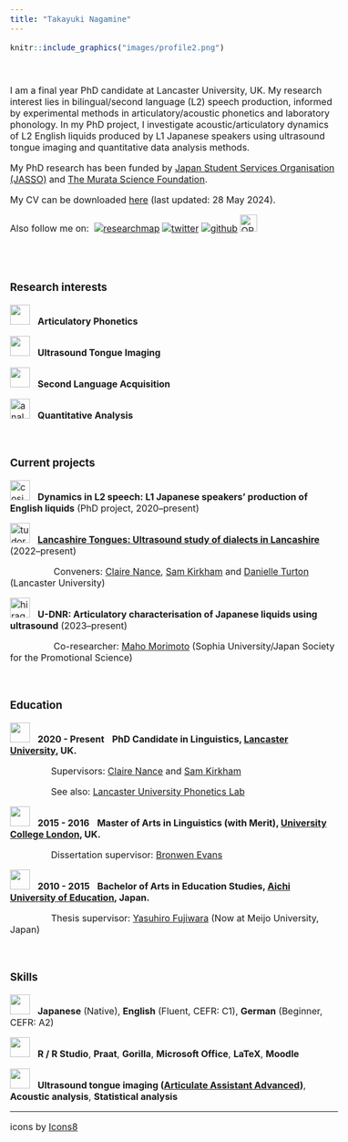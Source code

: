 ```yaml
---
title: "Takayuki Nagamine"
---
```



<style type="text/css">

body, td {
   font-size: 16px;
}
<!-- code.r{ -->
<!--   font-size: 12px; -->
<!-- } -->
<!-- pre { -->
<!--   font-size: 12px -->
<!-- } -->
</style>



```r
knitr::include_graphics("images/profile2.png")
```


<br>
<br>
I am a final year PhD candidate at Lancaster University, UK. My research interest lies in bilingual/second language (L2) speech production, informed by experimental methods in articulatory/acoustic phonetics and laboratory phonology. In my PhD project, I investigate acoustic/articulatory dynamics of L2 English liquids produced by L1 Japanese speakers using ultrasound tongue imaging and quantitative data analysis methods. 


My PhD research has been funded by [Japan Student Services Organisation (JASSO)](https://www.jasso.go.jp/ryugaku/scholarship_a/daigakuin/index.html) and [The Murata Science Foundation](https://corporate.murata.com/ja-jp/group/zaidan).


My CV can be downloaded [here](https://github.com/TakayukiNagamine/takayukinagamine.github.io/raw/main/papers/Takayuki_Nagamine_CV.pdf) (last updated: 28 May 2024).

Also follow me on:&nbsp;&nbsp;<a href='https://researchmap.jp/takayukinagamine' target='_blank'><img title='researchmap' alt='researchmap' src='https://researchmap.jp/outline/img/researchmap130.gif' border="0"/></a> 
<a href='https://twitter.com/tn75146488' target='_blank'><img title='twitter' alt='twitter' src='https://img.icons8.com/fluency/48/null/twitter-squared.png' /></a> 
<a href='https://github.com/TakayukiNagamine' target='_blank'><img title='github' alt='github' src='https://img.icons8.com/ios-filled/40/null/github.png' /></a> 
<a href="https://orcid.org/0000-0002-0936-4738">
<img alt="ORCID logo" src="https://info.orcid.org/wp-content/uploads/2019/11/orcid_16x16.png" width="30" height="30" />
</a>

<!-- <a href='https://www.researchgate.net/profile/Takayuki_Nagamine' target='_blank'><img title='researchgate' alt='researchgate' src='https://img.icons8.com/external-tal-revivo-color-tal-revivo/40/null/external-researchgate-a-social-networking-site-for-scientists-and-researchers-to-share-papers-logo-color-tal-revivo.png' /></a>  -->

<br>
<br>


### Research interests

<img width="35" height="35" src="https://img.icons8.com/external-smashingstocks-detailed-outline-smashing-stocks/40/null/external-phonetics-foreign-language-smashingstocks-detailed-outline-smashing-stocks.png"/> &nbsp; **Articulatory Phonetics**

<img width="35" height="35" src="https://img.icons8.com/external-others-pike-picture/40/null/external-Ultrasound-gynecology-others-pike-picture-2.png"/> &nbsp; **Ultrasound Tongue Imaging**

<img width="35" height="35" src="https://img.icons8.com/ios/40/null/language-skill.png"/> &nbsp; **Second Language Acquisition**

<img width="35" height="35" src="https://img.icons8.com/ios-glyphs/30/analytics.png" alt="analytics"/> &nbsp; **Quantitative Analysis**

<br>

### Current projects

<img width="35" height="35" src="https://img.icons8.com/ios/40/cosine--v1.png" alt="cosine--v1"/> &nbsp; **Dynamics in L2 speech: L1 Japanese speakers' production of English liquids** (PhD project, 2020--present)

<img width="35" height="35" src="https://img.icons8.com/fluency-systems-filled/48/tudor-rose.png" alt="tudor-rose"/> &nbsp; **[Lancashire Tongues: Ultrasound study of dialects in Lancashire](https://www.research.lancs.ac.uk/portal/en/upmprojects/lancashire-tongues(dcb56b68-d20e-4acd-92b0-0ffa6b23c07c).html)** (2022--present)

&nbsp;&nbsp;&nbsp;&nbsp;&nbsp;&nbsp;&nbsp;&nbsp;&nbsp;&nbsp;&nbsp;&nbsp;&nbsp;&nbsp;&nbsp;&nbsp; Conveners: [Claire Nance](https://clairenance.github.io/), [Sam Kirkham](https://samkirkham.github.io/) and [Danielle Turton](https://danielleturton.rbind.io/) (Lancaster University)

<img width="35" height="35" src="https://img.icons8.com/ios/50/hiragana-ra.png" alt="hiragana-ra"/> &nbsp; **U-DNR: Articulatory characterisation of Japanese liquids using ultrasound** (2023--present)

&nbsp;&nbsp;&nbsp;&nbsp;&nbsp;&nbsp;&nbsp;&nbsp;&nbsp;&nbsp;&nbsp;&nbsp;&nbsp;&nbsp;&nbsp;&nbsp; Co-researcher: [Maho Morimoto](https://sites.google.com/view/mamorimo/) (Sophia University/Japan Society for the Promotional Science)


<br>

### Education
<img width="35" height="35" src="https://img.icons8.com/glyph-neue/40/null/graduation-cap.png"/> &nbsp; **2020 - Present** &nbsp; **PhD Candidate in Linguistics, [Lancaster University](https://www.lancaster.ac.uk/), UK.**

&nbsp;&nbsp;&nbsp;&nbsp;&nbsp;&nbsp;&nbsp;&nbsp;&nbsp;&nbsp;&nbsp;&nbsp;&nbsp;&nbsp;&nbsp;&nbsp;Supervisors: [Claire Nance](https://clairenance.github.io/) and [Sam Kirkham](https://samkirkham.github.io/)

&nbsp;&nbsp;&nbsp;&nbsp;&nbsp;&nbsp;&nbsp;&nbsp;&nbsp;&nbsp;&nbsp;&nbsp;&nbsp;&nbsp;&nbsp;&nbsp;See also: [Lancaster University Phonetics Lab](https://phoneticslab.github.io/)

<img width="35" height="35" src="https://img.icons8.com/glyph-neue/40/null/graduation-cap.png"/> &nbsp; **2015 - 2016** &nbsp; **Master of Arts in Linguistics (with Merit), [University College London](https://www.ucl.ac.uk/), UK.**

&nbsp;&nbsp;&nbsp;&nbsp;&nbsp;&nbsp;&nbsp;&nbsp;&nbsp;&nbsp;&nbsp;&nbsp;&nbsp;&nbsp;&nbsp;&nbsp;Dissertation supervisor: [Bronwen Evans](https://profiles.ucl.ac.uk/8727-bronwen-evans)

<img width="35" height="35" src="https://img.icons8.com/glyph-neue/40/null/graduation-cap.png"/> &nbsp; **2010 - 2015** &nbsp; **Bachelor of Arts in Education Studies, [Aichi University of Education](https://www.aichi-edu.ac.jp/), Japan.**

&nbsp;&nbsp;&nbsp;&nbsp;&nbsp;&nbsp;&nbsp;&nbsp;&nbsp;&nbsp;&nbsp;&nbsp;&nbsp;&nbsp;&nbsp;&nbsp;Thesis supervisor: [Yasuhiro Fujiwara](https://www.meijo-u.ac.jp/sp/foreign/educator/fujiwara/) (Now at Meijo University, Japan)

<br>

### Skills

<img width="35" height="35" src="https://img.icons8.com/ios-filled/50/language.png"/> &nbsp; **Japanese** (Native), **English** (Fluent, CEFR: C1), **German** (Beginner, CEFR: A2)

<img width="35" height="35" src="https://img.icons8.com/ios-filled/50/monitor--v1.png"/> &nbsp; **R / R Studio**, **Praat**, **Gorilla**, **Microsoft Office**, **LaTeX**, **Moodle**

<img width="35" height="35" src="https://img.icons8.com/ios-filled/50/open-end-wrench.png"/> &nbsp; **Ultrasound tongue imaging ([Articulate Assistant Advanced](http://www.articulateinstruments.com/aaa/))**, **Acoustic analysis**, **Statistical analysis**

----------
icons by <a href="https://icons8.com">Icons8
